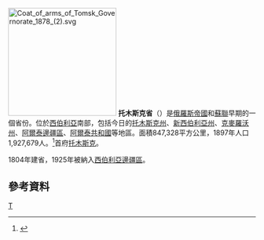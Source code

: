 [[File:Coat_of_arms_of_Tomsk_Governorate_1878_(2).svg|220px]]
'''托木斯克省'''（{{lang|ru|То́мская губе́рния}}）是[[俄羅斯帝國|俄羅斯帝國]]和[[蘇聯|蘇聯]]早期的一個省份。位於[[西伯利亞|西伯利亞]]南部，包括今日的[[托木斯克州|托木斯克州]]、[[新西伯利亞州|新西伯利亞州]]、[[克麥羅沃州|克麥羅沃州]]、[[阿爾泰邊疆區|阿爾泰邊疆區]]、[[阿爾泰共和國|阿爾泰共和國]]等地區。面積847,328平方公里，1897年人口1,927,679人。<ref>{{Cite web |url=http://demoscope.ru/weekly/ssp/rus_lan_97.php?reg=115 |title=Первая всеобщая перепись населения Российской Империи 1897 г. |access-date=2008-08-05 |archive-date=2019-08-19 |archive-url=https://web.archive.org/web/20190819015404/http://www.demoscope.ru/weekly/ssp/rus_lan_97.php?reg=115 |dead-url=no }}</ref>首府[[托木斯克|托木斯克]]。

1804年建省，1925年被納入[[西伯利亞邊疆區|西伯利亞邊疆區]]。

==參考資料==
<div class="references-small">
<references />
</div>
{{ImpRussia}}
[[Category:俄羅斯帝國行政區劃|Т]]
